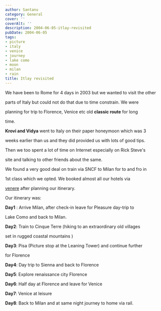 ```yaml
---
author: Santanu
category: General
cover: ''
coverAlt: ''
description: 2004-06-05-itlay-revisited
pubDate: 2004-06-05
tags:
- picture
- italy
- venice
- journey
- lake como
- moon
- milan
- rain
title: Itlay revisited
---
```


We have been to Rome for 4 days in 2003 but we wanted to visit the other

parts of Italy but could not do that due to time constrain. We were

planning for trip to Florence, Venice etc old **classic route** for long

time.



**Krovi and Vidya** went to Italy on their paper honeymoon which was 3

weeks earlier than us and they did provided us with lots of good tips.

Then we too spent a lot of time on Internet especially on Rick Steve's

site and talking to other friends about the same.



We found a very good deal on train via SNCF to Milan for to and fro in

1st class which we opted. We booked almost all our hotels via

[venere](http://www.venere.com/) after planning our itinerary.



Our itinerary was:  

**Day1** : Arrive Milan, after check-in leave for Pleasure day-trip to

Lake Como and back to Milan.  

**Day2**: Train to Cinque Terre (hiking to an extraordinary old villages

set in rugged coastal mountains )  

**Day3**: Pisa (Picture stop at the Leaning Tower) and continue further

for Florence  

**Day4**: Day trip to Sienna and back to Florence  

**Day5**: Explore renaissance city Florence  

**Day6**: Half day at Florence and leave for Venice  

**Day7**: Venice at leisure  

**Day8**: Back to Milan and at same night journey to home via rail.